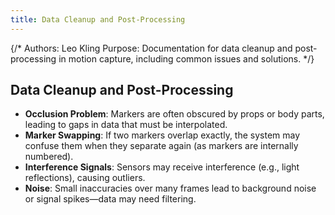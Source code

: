 ```yaml
---
title: Data Cleanup and Post-Processing
---
```


{/*
Authors: Leo Kling
Purpose: Documentation for data cleanup and post-processing in motion capture, including common issues and solutions.
*/}

## Data Cleanup and Post-Processing

* **Occlusion Problem**: Markers are often obscured by props or body parts, leading to gaps in data that must be interpolated.
* **Marker Swapping**: If two markers overlap exactly, the system may confuse them when they separate again (as markers are internally numbered).
* **Interference Signals**: Sensors may receive interference (e.g., light reflections), causing outliers.
* **Noise**: Small inaccuracies over many frames lead to background noise or signal spikes—data may need filtering.
